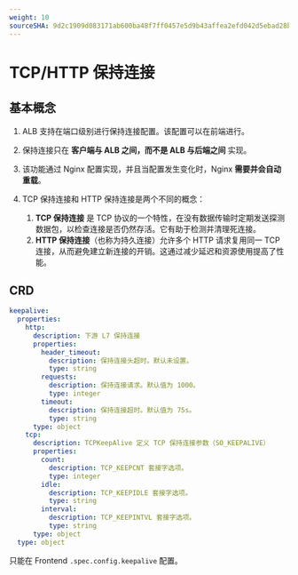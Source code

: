 ```yaml
---
weight: 10
sourceSHA: 9d2c1909d083171ab600ba48f7ff0457e5d9b43affea2efd042d5ebad28beaf7
---
```


# TCP/HTTP 保持连接

## 基本概念

1. ALB 支持在端口级别进行保持连接配置。该配置可以在前端进行。

2. 保持连接只在 **客户端与 ALB 之间，而不是 ALB 与后端之间** 实现。

3. 该功能通过 Nginx 配置实现，并且当配置发生变化时，Nginx **需要并会自动重载**。

4. TCP 保持连接和 HTTP 保持连接是两个不同的概念：
   1. **TCP 保持连接** 是 TCP 协议的一个特性，在没有数据传输时定期发送探测数据包，以检查连接是否仍然存活。它有助于检测并清理死连接。
   2. **HTTP 保持连接**（也称为持久连接）允许多个 HTTP 请求复用同一 TCP 连接，从而避免建立新连接的开销。这通过减少延迟和资源使用提高了性能。

## CRD

```yaml
keepalive:
  properties:
    http:
      description: 下游 L7 保持连接
      properties:
        header_timeout:
          description: 保持连接头超时。默认未设置。
          type: string
        requests:
          description: 保持连接请求。默认值为 1000。
          type: integer
        timeout:
          description: 保持连接超时。默认值为 75s。
          type: string
      type: object
    tcp:
      description: TCPKeepAlive 定义 TCP 保持连接参数（SO_KEEPALIVE）
      properties:
        count:
          description: TCP_KEEPCNT 套接字选项。
          type: integer
        idle:
          description: TCP_KEEPIDLE 套接字选项。
          type: string
        interval:
          description: TCP_KEEPINTVL 套接字选项。
          type: string
      type: object
  type: object
```

只能在 Frontend `.spec.config.keepalive` 配置。
